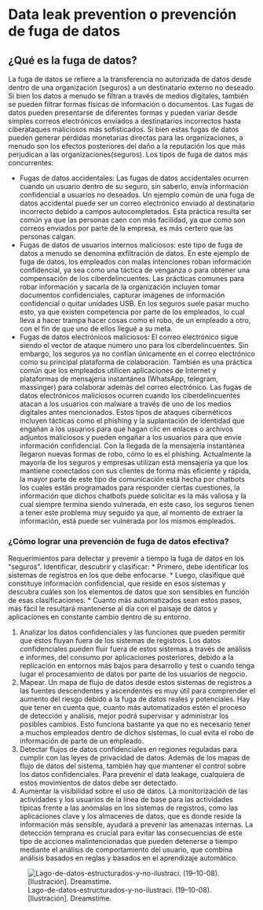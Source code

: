 # Data leak prevention o prevención de fuga de datos

## ¿Qué es la fuga de datos?
La fuga de datos se refiere a la transferencia no autorizada de datos desde dentro de una organización (seguros) a un destinatario externo no deseado. Si bien los datos a menudo se filtran a través de medios digitales, también se pueden filtrar formas físicas de información o documentos. Las fugas de datos pueden presentarse de diferentes formas y pueden variar desde simples correos electrónicos enviados a destinatarios incorrectos hasta ciberataques maliciosos más sofisticados. Si bien estas fugas de datos pueden generar pérdidas monetarias directas para las organizaciones, a menudo son los efectos posteriores del daño a la reputación los que más perjudican a las organizaciones(seguros).
Los tipos de fuga de datos más concurrentes:

* Fugas de datos accidentales: Las fugas de datos accidentales ocurren cuando un usuario dentro de su seguro, sin saberlo, envía información confidencial a usuarios no deseados. Un ejemplo común de una fuga de datos accidental puede ser un correo electrónico enviado al destinatario incorrecto debido a campos autocompletados. Esta práctica resulta ser común ya que las personas caen con más facilidad, ya que como son correos enviados por parte de la empresa, es más certero que las personas caigan.
* Fugas de datos de usuarios internos maliciosos:  este tipo de fuga de datos a menudo se denomina exfiltración de datos. En este ejemplo de fuga de datos, los empleados con malas intenciones roban información confidencial, ya sea como una táctica de venganza o para obtener una compensación de los ciberdelincuentes. Las prácticas comunes para robar información y sacarla de la organización incluyen tomar documentos confidenciales, capturar imágenes de información confidencial o quitar unidades USB. En los seguros suele pasar mucho esto, ya que existen competencia por parte de los empleados, lo cual lleva a hacer trampa hacer cosas como el robo, de un empleado a otro, con el fin de que uno de ellos llegué a su meta.
* Fugas de datos electrónicos maliciosos: El correo electrónico sigue siendo el vector de ataque número uno para los ciberdelincuentes. Sin embargo, los seguros ya no confían únicamente en el correo electrónico como su principal plataforma de colaboración. También es una práctica común que los empleados utilicen aplicaciones de Internet y plataformas de mensajería instantánea (WhatsApp, telegram, massinger) para colaborar además del correo electrónico. Las fugas de datos electrónicos maliciosos ocurren cuando los ciberdelincuentes atacan a los usuarios con malware a través de uno de los medios digitales antes mencionados. Estos tipos de ataques cibernéticos incluyen tácticas como el phishing y la suplantación de identidad que engañan a los usuarios para que hagan clic en enlaces o archivos adjuntos maliciosos y pueden engañar a los usuarios para que envíe información confidencial. Con la llegada de la mensajería instantánea llegaron nuevas formas de robo, cómo lo es el phishing. Actualmente la mayoría de los seguros y empresas utilizan está mensajería  ya que los mantiene conectados con sus clientes de forma más eficiente y rápida, la mayor parte de este tipo de comunicación está hecha por chatbots los cuales están programados para responder ciertas cuestiones, la información que dichos chatbots puede solicitar es la más valiosa y la cual siempre termina siendo vulnerada, en este caso, los seguros tienen a tener este problema muy seguido ya que, al momento de extraer la información, está puede ser vulnerada por los mismos empleados.


### ¿Cómo lograr una prevención de fuga de datos efectiva?
Requerimientos para detectar y prevenir a tiempo la fuga de datos en los "seguros". Identificar, descubrir y clasificar: 
*	Primero, debe identificar los sistemas de registros en los que debe enfocarse.
*	Luego, clasifique qué constituye información confidencial, que reside en esos sistemas y descubra cuáles son los elementos de datos que son sensibles en función de esas clasificaciones.
*	Cuanto más automatizados sean estos pasos, más fácil le resultará mantenerse al día con el paisaje de datos y aplicaciones en constante cambio dentro de su entorno.

1.	Analizar los datos confidenciales y las funciones que pueden permitir que éstos fluyan fuera de los sistemas de registros. Los datos confidenciales pueden fluir fuera de estos sistemas a través de análisis e informes, del consumo por aplicaciones posteriores, debido a la replicación en entornos más bajos para desarrollo y test o cuando tenga lugar el procesamiento de datos por parte de los usuarios de negocio.
2.	Mapear. Un mapa de flujo de datos desde estos sistemas de registros a las fuentes descendentes y ascendentes es muy útil para comprender el aumento del riesgo debido a la fuga de datos reales y potenciales. Hay que tener en cuenta que, cuanto más automatizados estén el proceso de detección y análisis, mejor podrá supervisar y administrar los posibles cambios. Esto funciona bastante ya que no es necesario tener a muchos empleados dentro de dichos sistemas, lo cual evita el robo de información de parte de un empleado. 
3.	Detectar flujos de datos confidenciales en regiones reguladas para cumplir con las leyes de privacidad de datos. Además de los mapas de flujo de datos del sistema, también hay que mantener el control sobre los datos confidenciales. Para prevenir el data leakage, cualquiera de estos movimientos de datos debe ser detectado. 
4.	Aumentar la visibilidad sobre el uso de datos. La monitorización de las actividades y los usuarios de la línea de base para las actividades típicas frente a las anómalas en los sistemas de registros, como las aplicaciones clave y los almacenes de datos, que es donde reside la información más sensible, ayudará a prevenir las amenazas internas. La detección temprana es crucial para evitar las consecuencias de este tipo de acciones malintencionadas que pueden detenerse a tiempo mediante el análisis de comportamiento del usuario, que combina análisis basados en reglas y basados en el aprendizaje automático.

![Lago-de-datos-estructurados-y-no-ilustraci. (19–10-08). [Ilustración]. Dreamstime.](https://thumbs.dreamstime.com/z/lago-de-datos-estructurados-y-no-ilustraci%C3%B3n-concepto-vectorial-178515885.jpg)



